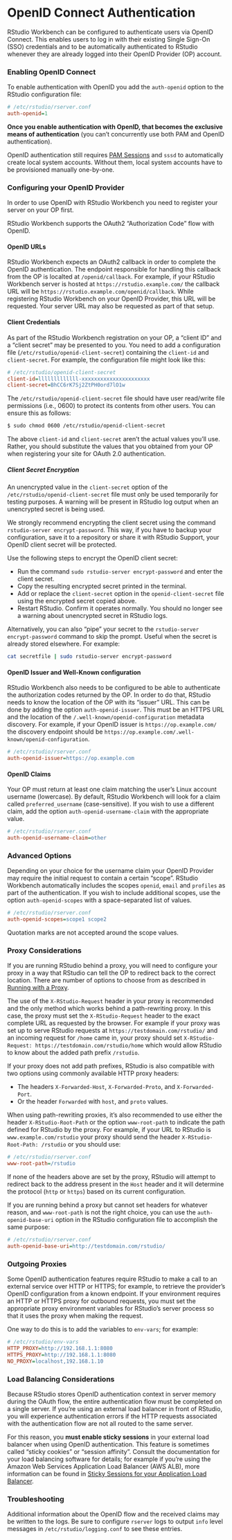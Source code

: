 # OpenID Connect Authentication {.pro-header}

RStudio Workbench can be configured to authenticate users via OpenID Connect. This enables users to log in with their existing Single Sign-On (SSO) credentials and to be automatically authenticated to RStudio whenever they are already logged into their OpenID Provider (OP) account.

### Enabling OpenID Connect

To enable authentication with OpenID you add the `auth-openid` option to the RStudio configuration file:



```ini
# /etc/rstudio/rserver.conf
auth-openid=1
```

::: {.callout-important} 
**Once you enable authentication with OpenID, that becomes the exclusive means of authentication** (you can't concurrently use both PAM and OpenID authentication).
:::

::: {.callout-important}
OpenID authentication still requires [PAM Sessions](../r_sessions/pam_sessions.qmd) and `sssd` to automatically create local system accounts. Without them, local system accounts have to be provisioned manually one-by-one.
:::

### Configuring your OpenID Provider

In order to use OpenID with RStudio Workbench you need to register your server on your OP first.

::: {.callout-note}
RStudio Workbench supports the OAuth2 "Authorization Code" flow with OpenID.
:::


#### OpenID URLs

RStudio Workbench expects an OAuth2 callback in order to complete the OpenID authentication. The endpoint responsible for handling this callback from the OP is localted at `/openid/callback`. For example, if your RStudio Workbench server is hosted at `https://rstudio.example.com/` the callback URL will be `https://rstudio.example.com/openid/callback`. While registering RStudio Workbench on your OpenID Provider, this URL will be requested. Your server URL may also be requested as part of that setup.

#### Client Credentials

As part of the RStudio Workbench registration on your OP, a "client ID" and a "client secret" may be presented to you. You need to add a configuration file (`/etc/rstudio/openid-client-secret`) containing the `client-id` and `client-secret`. For example, the configuration file might look like this:



```ini
# /etc/rstudio/openid-client-secret
client-id=lllllllllllll-xxxxxxxxxxxxxxxxxxxxxx
client-secret=BhCC6rK7Sj2ZtPH0ord7lO1w
```

The `/etc/rstudio/openid-client-secret` file should have user read/write file permissions (i.e., 0600) to protect its contents from other users. You can ensure this as follows:

```bash
$ sudo chmod 0600 /etc/rstudio/openid-client-secret
```

::: {.callout-important}
The above `client-id` and `client-secret` aren't the actual values you'll use. Rather, you should substitute the values that you obtained from your OP when registering your site for OAuth 2.0 authentication.
:::


##### Client Secret Encryption

An unencrypted value in the `client-secret` option of the `/etc/rstudio/openid-client-secret` file must only be used temporarily for testing purposes. A warning will be present in RStudio log output when an unencrypted secret is being used.

We strongly recommend encrypting the client secret using the command `rstudio-server encrypt-password`. This way, if you have to backup your configuration, save it to a repository or share it with RStudio Support, your OpenID client secret will be protected.

Use the following steps to encrypt the OpenID client secret:

- Run the command `sudo rstudio-server encrypt-password` and enter the client secret.
- Copy the resulting encrypted secret printed in the terminal.
- Add or replace the `client-secret` option in the `openid-client-secret` file using the encrypted secret copied above.
- Restart RStudio. Confirm it operates normally. You should no longer see a warning about unencrypted secret in RStudio logs.

::: {.callout-note}
Alternatively, you can also "pipe" your secret to the `rstudio-server encrypt-password` command to skip the prompt. Useful when the secret is already stored elsewhere. For example:

```bash
cat secretfile | sudo rstudio-server encrypt-password
```
:::


#### OpenID Issuer and Well-Known configuration

RStudio Workbench also needs to be configured to be able to authenticate the authorization codes returned by the OP. In order to do that, RStudio needs to know the location of the OP with its "issuer" URL. This can be done by adding the option `auth-openid-issuer`. This must be an HTTPS URL and the location of the `/.well-known/openid-configuration` metadata discovery. For example, if your OpenID issuer is `https://op.example.com/` the discovery endpoint should be `https://op.example.com/.well-known/openid-configuration`.

```ini
# /etc/rstudio/rserver.conf
auth-openid-issuer=https://op.example.com
```

#### OpenID Claims

Your OP must return at least one claim matching the user's Linux account username (lowercase). By default, RStudio Workbench will look for a claim called `preferred_username` (case-sensitive). If you wish to use a different claim, add the option `auth-openid-username-claim` with the appropriate value.



```ini
# /etc/rstudio/rserver.conf
auth-openid-username-claim=other
```

### Advanced Options

Depending on your choice for the username claim your OpenID Provider may require the initial request to contain a certain "scope". RStudio Workbench automatically includes the scopes `openid`, `email` and `profiles` as part of the authentication. If you wish to include additional scopes, use the option `auth-openid-scopes` with a space-separated list of values.



```ini
# /etc/rstudio/rserver.conf
auth-openid-scopes=scope1 scope2
```

::: {.callout-important}
Quotation marks are not accepted around the scope values.
:::

### Proxy Considerations

If you are running RStudio behind a proxy, you will need to configure your proxy in a way that RStudio can tell the OP to redirect back to the correct location. There are number of options to choose from as described in [Running with a Proxy](../access_and_security/running_with_a_proxy.html).

The use of the `X-RStudio-Request` header in your proxy is recommended and the only method which works behind a path-rewriting proxy. In this case, the proxy must set the `X-RStudio-Request` header to the exact complete URL as requested by the browser. For example if your proxy was set up to serve RStudio requests at `https://testdomain.com/rstudio/` and an incoming request for `/home` came in, your proxy should set `X-RStudio-Request: https://testdomain.com/rstudio/home` which would allow RStudio to know about the added path prefix `/rstudio`.

If your proxy does not add path prefixes, RStudio is also compatible with two options using commonly available HTTP proxy headers:

- The headers `X-Forwarded-Host`, `X-Forwarded-Proto`, and `X-Forwarded-Port`.
- Or the header `Forwarded` with `host`, and `proto` values.

When using path-rewriting proxies, it's also recommended to use either the header `X-RStudio-Root-Path` or the option `www-root-path` to indicate the path defined for RStudio by the proxy. For example, if your URL to RStudio is `www.example.com/rstudio` your proxy should send the header `X-RStudio-Root-Path: /rstudio` or you should use:



```ini
# /etc/rstudio/rserver.conf
www-root-path=/rstudio
```

If none of the headers above are set by the proxy, RStudio will attempt to redirect back to the address present in the `Host` header and it will determine the protocol (`http` or `https`) based on its current configuration.

If you are running behind a proxy but cannot set headers for whatever reason, and `www-root-path` is not the right choice, you can use the `auth-openid-base-uri` option in the RStudio configuration file to accomplish the same purpose:



```ini
# /etc/rstudio/rserver.conf
auth-openid-base-uri=http://testdomain.com/rstudio/
```

### Outgoing Proxies

Some OpenID authentication features require RStudio to make a call to an external service over HTTP or HTTPS; for example, to retrieve the provider's OpenID configuration from a known endpoint. If your environment requires an HTTP or HTTPS proxy for outbound requests, you must set the appropriate proxy environment variables for RStudio's server process so that it uses the proxy when making the request. 

One way to do this is to add the variables to `env-vars`; for example:



```ini
# /etc/rstudio/env-vars
HTTP_PROXY=http://192.168.1.1:8080
HTTPS_PROXY=http://192.168.1.1:8080
NO_PROXY=localhost,192.168.1.10
```

### Load Balancing Considerations

Because RStudio stores OpenID authentication context in server memory during the OAuth flow, the entire authentication flow must be completed on a single server. If you're using an external load balancer in front of RStudio, you will experience authentication errors if the HTTP requests associated with the authentication flow are not all routed to the same server.

For this reason, you **must enable sticky sessions** in your external load balancer when using OpenID authentication. This feature is sometimes called "sticky cookies" or "session affinity". Consult the documentation for your load balancing software for details; for example if you're using the Amazon Web Services Application Load Balancer (AWS ALB), more information can be found in [Sticky Sessions for your Application Load Balancer](https://docs.aws.amazon.com/elasticloadbalancing/latest/application/sticky-sessions.html).

### Troubleshooting

Additional information about the OpenID flow and the received claims may be written to the logs.
Be sure to configure `rserver` logs to output `info` level messages in `/etc/rstudio/logging.conf` to see these entries.